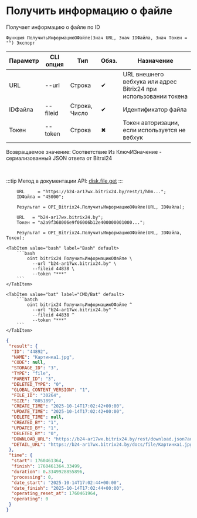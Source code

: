 ﻿---
sidebar_position: 3
description: Получить информацию о файле и другие функции для работы с Bitrix24 в Открытом пакете интеграций - бесплатной open-source библиотеке интеграций для 1С:Предприятие 8, OneScript и CLI
keywords: [1C, 1С, 1С:Предприятие, 1С:Предприятие 8.3, API, Интеграция, Сервисы, Обмен, OneScript, CLI, Bitrix24]
---


# Получить информацию о файле
 Получает информацию о файле по ID



`Функция ПолучитьИнформациюОФайле(Знач URL, Знач IDФайла, Знач Токен = "") Экспорт`

  | Параметр | CLI опция | Тип | Обяз. | Назначение |
  |-|-|-|-|-|
  | URL | --url | Строка | &#x2714; | URL внешнего вебхука или адрес Bitrix24 при использовании токена |
  | IDФайла | --fileid | Строка, Число | &#x2714; | Идентификатор файла |
  | Токен | --token | Строка | &#x2716; | Токен авторизации, если используется не вебхук |

  
  Возвращаемое значение:   Соответствие Из КлючИЗначение - сериализованный JSON ответа от Bitrxi24

<br/>

:::tip
Метод в документации API: [disk.file.get](https://dev.1c-bitrix.ru/rest_help/disk/file/disk_file_get.php)
:::
<br/>


```bsl title="Пример использования для 1С:Предприятие/OneScript"
    URL     = "https://b24-ar17wx.bitrix24.by/rest/1/h0m...";
    IDФайла = "45000";

    Результат = OPI_Bitrix24.ПолучитьИнформациюОФайле(URL, IDФайла);

    URL   = "b24-ar17wx.bitrix24.by";
    Токен = "a2a9f368006e9f06006b12e400000001000...";

    Результат = OPI_Bitrix24.ПолучитьИнформациюОФайле(URL, IDФайла, Токен);
```
    

 <Tabs>
  
    <TabItem value="bash" label="Bash" default>
        ```bash
            oint bitrix24 ПолучитьИнформациюОФайле \
              --url "b24-ar17wx.bitrix24.by" \
              --fileid 44838 \
              --token "***"
        ```
    </TabItem>
  
    <TabItem value="bat" label="CMD/Bat" default>
        ```batch
            oint bitrix24 ПолучитьИнформациюОФайле ^
              --url "b24-ar17wx.bitrix24.by" ^
              --fileid 44838 ^
              --token "***"
        ```
    </TabItem>
</Tabs>


```json title="Результат"
{
 "result": {
  "ID": "44892",
  "NAME": "Картинка1.jpg",
  "CODE": null,
  "STORAGE_ID": "3",
  "TYPE": "file",
  "PARENT_ID": "3",
  "DELETED_TYPE": "0",
  "GLOBAL_CONTENT_VERSION": "1",
  "FILE_ID": "30264",
  "SIZE": "805189",
  "CREATE_TIME": "2025-10-14T17:02:42+00:00",
  "UPDATE_TIME": "2025-10-14T17:02:42+00:00",
  "DELETE_TIME": null,
  "CREATED_BY": "1",
  "UPDATED_BY": "1",
  "DELETED_BY": "0",
  "DOWNLOAD_URL": "https://b24-ar17wx.bitrix24.by/rest/download.json?auth=de8fee68006e9f06006b12e400000001000007c00617680471ff3852783298ef689b57&token=disk%7CaWQ9NDQ4OTImXz16eTVMNXpuaGU1MjJpdDVjbDJLMnpmQUp2SnBZS1pMbg%3D%3D%7CImRvd25sb2FkfGRpc2t8YVdROU5EUTRPVEltWHoxNmVUVk1OWHB1YUdVMU1qSnBkRFZqYkRKTE1ucG1RVXAyU25CWlMxcE1iZz09fGRlOGZlZTY4MDA2ZTlmMDYwMDZiMTJlNDAwMDAwMDAxMDAwMDA3YzAwNjE3NjgwNDcxZmYzODUyNzgzMjk4ZWY2ODliNTci.%2BrLAMfvW58Z1270Tzc%2BoBnK4P9wu3NQogXGbOwMbx%2Bc%3D",
  "DETAIL_URL": "https://b24-ar17wx.bitrix24.by/docs/file/Картинка1.jpg"
 },
 "time": {
  "start": 1760461364,
  "finish": 1760461364.33499,
  "duration": 0.3349928855896,
  "processing": 0,
  "date_start": "2025-10-14T17:02:44+00:00",
  "date_finish": "2025-10-14T17:02:44+00:00",
  "operating_reset_at": 1760461964,
  "operating": 0
 }
}
```
